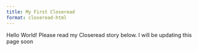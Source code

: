 ```yaml
---
title: My First Closeread
format: closeread-html
---
```


Hello World! Please read my Closeread story below. I will be updating this page soon

